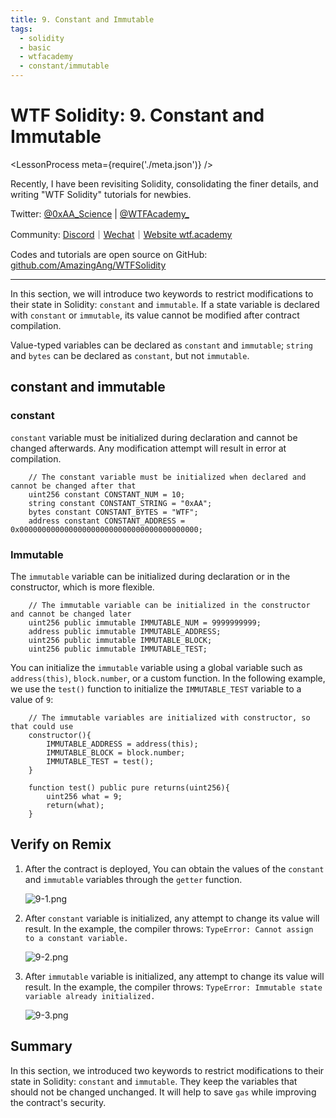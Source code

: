```yaml
---
title: 9. Constant and Immutable
tags:
  - solidity
  - basic
  - wtfacademy
  - constant/immutable
---
```


# WTF Solidity: 9. Constant and Immutable

<LessonProcess meta={require('./meta.json')} />

Recently, I have been revisiting Solidity, consolidating the finer details, and writing "WTF Solidity" tutorials for newbies. 

Twitter: [@0xAA_Science](https://twitter.com/0xAA_Science) | [@WTFAcademy_](https://twitter.com/WTFAcademy_)

Community: [Discord](https://discord.gg/5akcruXrsk)｜[Wechat](https://docs.google.com/forms/d/e/1FAIpQLSe4KGT8Sh6sJ7hedQRuIYirOoZK_85miz3dw7vA1-YjodgJ-A/viewform?usp=sf_link)｜[Website wtf.academy](https://wtf.academy)

Codes and tutorials are open source on GitHub: [github.com/AmazingAng/WTFSolidity](https://github.com/AmazingAng/WTFSolidity)


-----

In this section, we will introduce two keywords to restrict modifications to their state in Solidity: `constant` and `immutable`. If a state variable is declared with `constant` or `immutable`, its value cannot be modified after contract compilation.

Value-typed variables can be declared as `constant` and `immutable`; `string` and `bytes` can be declared as `constant`, but not `immutable`.

## constant and immutable

### constant

`constant` variable must be initialized during declaration and cannot be changed afterwards. Any modification attempt will result in error at compilation. 

``` solidity
    // The constant variable must be initialized when declared and cannot be changed after that
    uint256 constant CONSTANT_NUM = 10;
    string constant CONSTANT_STRING = "0xAA";
    bytes constant CONSTANT_BYTES = "WTF";
    address constant CONSTANT_ADDRESS = 0x0000000000000000000000000000000000000000;
```

### Immutable

The `immutable` variable can be initialized during declaration or in the constructor, which is more flexible.

``` solidity
    // The immutable variable can be initialized in the constructor and cannot be changed later
    uint256 public immutable IMMUTABLE_NUM = 9999999999;
    address public immutable IMMUTABLE_ADDRESS;
    uint256 public immutable IMMUTABLE_BLOCK;
    uint256 public immutable IMMUTABLE_TEST;
```

You can initialize the `immutable` variable using a global variable such as `address(this)`, `block.number`, or a custom function. In the following example, we use the `test()` function to initialize the `IMMUTABLE_TEST` variable to a value of `9`:

``` solidity
    // The immutable variables are initialized with constructor, so that could use
    constructor(){
        IMMUTABLE_ADDRESS = address(this);
        IMMUTABLE_BLOCK = block.number;
        IMMUTABLE_TEST = test();
    }

    function test() public pure returns(uint256){
        uint256 what = 9;
        return(what);
    }
```


## Verify on Remix

1. After the contract is deployed, You can obtain the values of the `constant` and `immutable` variables through the `getter` function. 

   ![9-1.png](./img/9-1.png)   
   
2. After `constant` variable is initialized, any attempt to change its value will result. In the example, the compiler throws: `TypeError: Cannot assign to a constant variable.`

   ![9-2.png](./img/9-2.png)   
   
3. After `immutable` variable is initialized, any attempt to change its value will result. In the example, the compiler throws: `TypeError: Immutable state variable already initialized.`

   ![9-3.png](./img/9-3.png)

## Summary

In this section, we introduced two keywords to restrict modifications to their state in Solidity: `constant` and `immutable`. They keep the variables that should not be changed unchanged. It will help to save `gas` while improving the contract's security.
